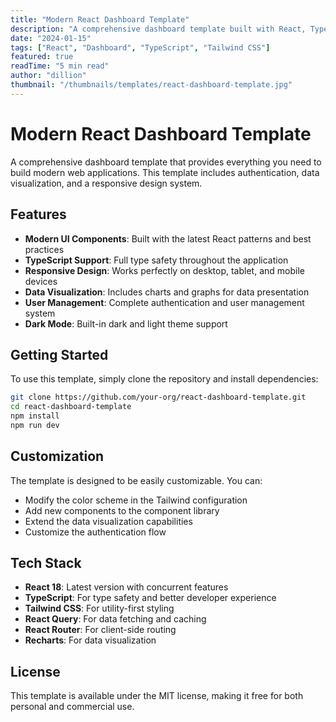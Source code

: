 ```yaml
---
title: "Modern React Dashboard Template"
description: "A comprehensive dashboard template built with React, TypeScript, and Tailwind CSS. Features include data visualization, user management, and responsive design."
date: "2024-01-15"
tags: ["React", "Dashboard", "TypeScript", "Tailwind CSS"]
featured: true
readTime: "5 min read"
author: "dillion"
thumbnail: "/thumbnails/templates/react-dashboard-template.jpg"
---
```


# Modern React Dashboard Template

A comprehensive dashboard template that provides everything you need to build modern web applications. This template includes authentication, data visualization, and a responsive design system.

## Features

- **Modern UI Components**: Built with the latest React patterns and best practices
- **TypeScript Support**: Full type safety throughout the application
- **Responsive Design**: Works perfectly on desktop, tablet, and mobile devices
- **Data Visualization**: Includes charts and graphs for data presentation
- **User Management**: Complete authentication and user management system
- **Dark Mode**: Built-in dark and light theme support

## Getting Started

To use this template, simply clone the repository and install dependencies:

```bash
git clone https://github.com/your-org/react-dashboard-template.git
cd react-dashboard-template
npm install
npm run dev
```

## Customization

The template is designed to be easily customizable. You can:

- Modify the color scheme in the Tailwind configuration
- Add new components to the component library
- Extend the data visualization capabilities
- Customize the authentication flow

## Tech Stack

- **React 18**: Latest version with concurrent features
- **TypeScript**: For type safety and better developer experience
- **Tailwind CSS**: For utility-first styling
- **React Query**: For data fetching and caching
- **React Router**: For client-side routing
- **Recharts**: For data visualization

## License

This template is available under the MIT license, making it free for both personal and commercial use.
